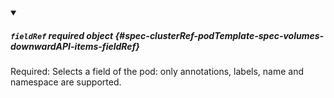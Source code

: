 


<details className="config-field" data-expandable="true" open>
<summary>

##### `fieldRef` <span className="config-field-required" data-required="false">required</span> <span className="config-field-type">object</span> <span className="config-field-default"></span> <span className="config-field-enum"></span> {#spec-clusterRef-podTemplate-spec-volumes-downwardAPI-items-fieldRef}

Required: Selects a field of the pod: only annotations, labels, name and namespace are supported.

</summary>

<PartialFieldRefreference />


</details>
